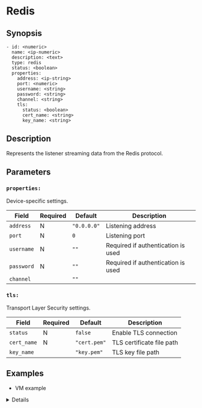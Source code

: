 
# Redis

## Synopsis

```ssml {5}
- id: <numeric>
  name: <ip-numeric>
  description: <text>
  type: redis
  status: <boolean>
  properties:
    address: <ip-string>
    port: <numeric>
    username: <string>
    password: <string>
    channel: <string>
    tls:
      status: <boolean>
      cert_name: <string>
      key_name: <string>
```

## Description

Represents the listener streaming data from the Redis protocol.

## Parameters

<BasicConfig />

### `properties:`

Device-specific settings.

|Field|Required|Default|Description|
|---|---|---|---|
|`address`|N|`"0.0.0.0"`|Listening address|
|`port`|N|`0`|Listening port|
|`username`|N|`""`|Required if authentication is used|
|`password`|N|`""`|Required if authentication is used|
|`channel`||`""`||

### `tls:`

Transport Layer Security settings.

|Field|Required|Default|Description|
|---|---|---|---|
|`status`|N|`false`|Enable TLS connection|
|`cert_name`|N|`"cert.pem"`|TLS certificate file path|
|`key_name`||`"key.pem"`|TLS key file path|

## Examples

* VM example

<Details summary="Click to see">
```yaml
devices:
  - id: 384856465
    name: 127.0.0.1
    description: redis
    type: redis
    status: false
    properties:
      address: "0.0.0.0"
      port: 0
      username: ""
      password: ""
      channel: ""
      tls:
        status: false
        cert_name: ""
        key_name: ""
```
</Details>
